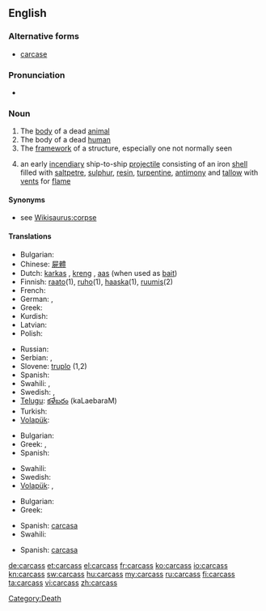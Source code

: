 ==English==

===Alternative forms===
* [[carcase]]
{{rfe}}

===Pronunciation===
* {{audio|en-us-carcass.ogg|Audio (US)}}

===Noun===
{{en-noun|es}}

# The [[body]] of a dead [[animal]]
# The body of a dead [[human]]
# The [[framework]] of a structure, especially one not normally seen
# {{nautical}} an early [[incendiary]] ship-to-ship [[projectile]] consisting of an iron [[shell]] filled with [[saltpetre]], [[sulphur]], [[resin]], [[turpentine]], [[antimony]] and [[tallow]] with [[vent]]s for [[flame]]

====Synonyms====
* see [[Wikisaurus:corpse]]

====Translations====
{{trans-top|dead animal}}
* Bulgarian: {{t+|bg|леш|m}}
* Chinese: [[屍體]]
* Dutch: [[karkas]] {{n}}, [[kreng]] {{n}}, [[aas]] {{n}} (when used as [[bait]])
* Finnish: [[raato]](1), [[ruho]](1), [[haaska]](1), [[ruumis]](2)
* French: {{t+|fr|carcasse|m}}
* German: {{t+|de|Aas}}, {{t-|de|Aase}}
* Greek: {{t+|el|ψοφίμι|n}}
* Kurdish: {{t+|ku|mirar}}
* Latvian: {{t|lv|maita|f}}
* Polish: {{t+|pl|ścierwo|n}}
{{trans-mid}}
* Russian: {{t|ru|туша|f|tr=túša}}
* Serbian: {{t-|sr|lešina}}, {{t-|sr|truplo}}
* Slovene: [[truplo]] {{n}} (1,2)
* Spanish: {{t+|es|cadáver}}
* Swahili: {{t+|sw|mzoga|xs=Swahili}},  {{t+|sw|jifu|xs=Swahili}}
* Swedish: {{t+|sv|as|n}},  {{t|sv|kadaver|n}}
* [[Telugu]]: [[కళేబరం]] (kaLaebaraM)
* Turkish: {{t+|tr|leş}}
* [[Volapük]]: {{t|vo|nimafun}}
{{trans-bottom}}

{{trans-top|dead human}}
* Bulgarian: {{t+|bg|труп|m}}
* Greek: {{t+|el|πτώμα|n|tr=ptóma}},  {{t+|el|κουφάρι|n|tr=kufári}}
* Spanish: {{t+|es|cadáver|f}}
{{trans-mid}}
* Swahili: {{t+|sw|maiti|xs=Swahili}}
* Swedish: {{t|sv|kadaver|n}}
* [[Volapük]]: {{t|vo|fun}}, {{t|vo|menafun}}
{{trans-bottom}}

{{trans-top|frame}}
* Bulgarian: {{t+|bg|арматура|f}}
* Greek: {{t+|el|σκελετός|m|tr=skeletós}}
{{trans-mid}}
* Spanish: [[carcasa]] {{f}}
* Swahili: {{t|sw|kirimba|xs=Swahili}}
{{trans-bottom}}

{{trans-top|nautical}}
* Spanish: [[carcasa]] {{f}}
{{trans-mid}}
{{trans-bottom}}

[[Category:Death]]

[[de:carcass]]
[[et:carcass]]
[[el:carcass]]
[[fr:carcass]]
[[ko:carcass]]
[[io:carcass]]
[[kn:carcass]]
[[sw:carcass]]
[[hu:carcass]]
[[my:carcass]]
[[ru:carcass]]
[[fi:carcass]]
[[ta:carcass]]
[[vi:carcass]]
[[zh:carcass]]